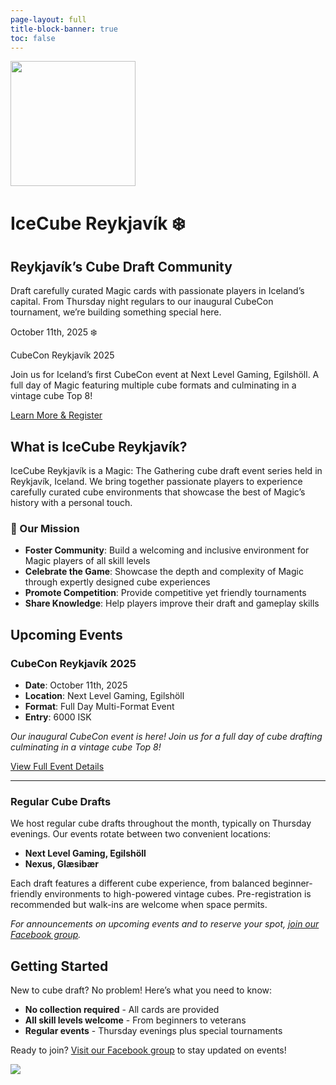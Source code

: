```yaml
---
page-layout: full
title-block-banner: true
toc: false
---
```


::: {.hero-banner .column-screen}
![](images/logo_white-bg.png){fig-alt="IceCube Reykjavík Logo" width="200px" .hero-logo}

# IceCube Reykjavík ❄️

## Reykjavík's Cube Draft Community

Draft carefully curated Magic cards with passionate players in Iceland's capital. From Thursday night regulars to our inaugural CubeCon tournament, we're building something special here.
:::

::: {.event-banner .column-screen}
::: {.event-content}
::: {.event-date}
October 11th, 2025 ❄️
:::

::: {.event-title}
CubeCon Reykjavík 2025
:::

::: {.event-subtitle}
Join us for Iceland's first CubeCon event at Next Level Gaming, Egilshöll. A full day of Magic featuring multiple cube formats and culminating in a vintage cube Top 8!
:::

[Learn More & Register](events.qmd){.event-cta}
:::
:::

::: {.page-layout .column-page}
::: {.main-content}

## What is IceCube Reykjavík?

IceCube Reykjavík is a Magic: The Gathering cube draft event series held in Reykjavík, Iceland. We bring together passionate players to experience carefully curated cube environments that showcase the best of Magic's history with a personal touch.

### 🎯 Our Mission

-   **Foster Community**: Build a welcoming and inclusive environment for Magic players of all skill levels
-   **Celebrate the Game**: Showcase the depth and complexity of Magic through expertly designed cube experiences
-   **Promote Competition**: Provide competitive yet friendly tournaments
-   **Share Knowledge**: Help players improve their draft and gameplay skills

::: {.events-section}
## Upcoming Events

::: {.featured-event}
### CubeCon Reykjavík 2025

-   **Date**: October 11th, 2025
-   **Location**: Next Level Gaming, Egilshöll
-   **Format**: Full Day Multi-Format Event
-   **Entry**: 6000 ISK

*Our inaugural CubeCon event is here! Join us for a full day of cube drafting culminating in a vintage cube Top 8!*

[View Full Event Details](events.qmd){.btn .btn-primary}
:::


-------------------------------------------------------------------------

### Regular Cube Drafts

We host regular cube drafts throughout the month, typically on Thursday evenings. Our events rotate between two convenient locations:

- **Next Level Gaming, Egilshöll**
- **Nexus, Glæsibær**

Each draft features a different cube experience, from balanced beginner-friendly environments to high-powered vintage cubes. Pre-registration is recommended but walk-ins are welcome when space permits.

*For announcements on upcoming events and to reserve your spot, [join our Facebook group](https://www.facebook.com/groups/mtgkubbur/).*

:::


## Getting Started

New to cube draft? No problem! Here's what you need to know:

-   **No collection required** - All cards are provided
-   **All skill levels welcome** - From beginners to veterans
-   **Regular events** - Thursday evenings plus special tournaments

Ready to join? [Visit our Facebook group](https://www.facebook.com/groups/mtgkubbur/) to stay updated on events!

:::

::: {.banner-sidebar}
![](images/photo-of-banner.png){fig-alt="IceCube Reykjavík Event Banner" .sidebar-banner}
:::

:::